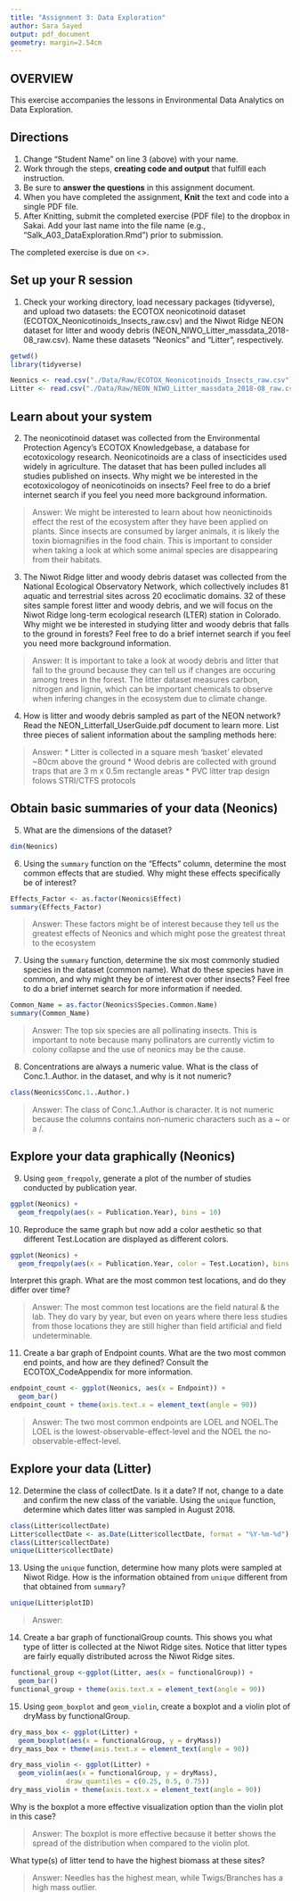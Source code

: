 ```yaml
---
title: "Assignment 3: Data Exploration"
author: Sara Sayed
output: pdf_document
geometry: margin=2.54cm
---
```


## OVERVIEW

This exercise accompanies the lessons in Environmental Data Analytics on Data Exploration. 

## Directions
1. Change "Student Name" on line 3 (above) with your name.
2. Work through the steps, **creating code and output** that fulfill each instruction.
3. Be sure to **answer the questions** in this assignment document.
4. When you have completed the assignment, **Knit** the text and code into a single PDF file.
5. After Knitting, submit the completed exercise (PDF file) to the dropbox in Sakai. Add your last name into the file name (e.g., "Salk_A03_DataExploration.Rmd") prior to submission.

The completed exercise is due on <>.


## Set up your R session

1. Check your working directory, load necessary packages (tidyverse), and upload two datasets: the ECOTOX neonicotinoid dataset (ECOTOX_Neonicotinoids_Insects_raw.csv) and the Niwot Ridge NEON dataset for litter and woody debris (NEON_NIWO_Litter_massdata_2018-08_raw.csv). Name these datasets "Neonics" and "Litter", respectively. 
```r
getwd()
library(tidyverse)

Neonics <- read.csv("./Data/Raw/ECOTOX_Neonicotinoids_Insects_raw.csv")
Litter <- read.csv("./Data/Raw/NEON_NIWO_Litter_massdata_2018-08_raw.csv")
```

## Learn about your system

2. The neonicotinoid dataset was collected from the Environmental Protection Agency's ECOTOX Knowledgebase, a database for ecotoxicology research. Neonicotinoids are a class of insecticides used widely in agriculture. The dataset that has been pulled includes all studies published on insects. Why might we be interested in the ecotoxicologoy of neonicotinoids on insects? Feel free to do a brief internet search if you feel you need more background information. 

> Answer: We might be interested to learn about how neonictinoids effect the rest of the ecosystem after they have been applied on plants. Since insects are consumed by larger animals, it is likely the toxin biomagnifies in the food chain. This is important to consider when taking a look at which some animal species are disappearing from their habitats.

3. The Niwot Ridge litter and woody debris dataset was collected from the National Ecological Observatory Network, which collectively includes 81 aquatic and terrestrial sites across 20 ecoclimatic domains. 32 of these sites sample forest litter and woody debris, and we will focus on the Niwot Ridge long-term ecological research (LTER) station in Colorado. Why might we be interested in studying litter and woody debris that falls to the ground in forests? Feel free to do a brief internet search if you feel you need more background information. 

> Answer: It is important to take a look at woody debris and litter that fall to the ground because they can tell us if changes are occuring among trees in the forest. The litter dataset measures carbon, nitrogen and lignin, which can be important chemicals to observe when infering changes in the ecosystem due to climate change.

4. How is litter and woody debris sampled as part of the NEON network? Read the NEON_Litterfall_UserGuide.pdf document to learn more. List three pieces of salient information about the sampling methods here: 

> Answer: 
* Litter is collected in a square mesh 'basket' elevated ~80cm above the ground
* Wood debris are collected with ground traps that are 3 m x 0.5m rectangle areas
* PVC litter trap design folows STRI/CTFS protocols



## Obtain basic summaries of your data (Neonics)

5. What are the dimensions of the dataset?

```r
dim(Neonics)
```

6. Using the `summary` function on the "Effects" column, determine the most common effects that are studied. Why might these effects specifically be of interest?
```r
Effects_Factor <- as.factor(Neonics$Effect)
summary(Effects_Factor)
```

> Answer: These factors might be of interest because they tell us the greatest effects of Neonics and which might pose the greatest threat to the ecosystem

7. Using the `summary` function, determine the six most commonly studied species in the dataset (common name). What do these species have in common, and why might they be of interest over other insects? Feel free to do a brief internet search for more information if needed.

```r
Common_Name = as.factor(Neonics$Species.Common.Name)
summary(Common_Name)
```

> Answer: The top six species are all pollinating insects. This is important to note because many pollinators are currently victim to colony collapse and the use of neonics may be the cause.

8. Concentrations are always a numeric value. What is the class of Conc.1..Author. in the dataset, and why is it not numeric?

```r
class(Neonics$Conc.1..Author.)
```

> Answer: The class of Conc.1..Author is character. It is not numeric because the columns contains non-numeric characters such as a ~ or a /.



## Explore your data graphically (Neonics)

9. Using `geom_freqpoly`, generate a plot of the number of studies conducted by publication year. 
```r
ggplot(Neonics) +
  geom_freqpoly(aes(x = Publication.Year), bins = 10) 
```

10. Reproduce the same graph but now add a color aesthetic so that different Test.Location are displayed as different colors.
```r
ggplot(Neonics) +
  geom_freqpoly(aes(x = Publication.Year, color = Test.Location), bins = 10) 

```

Interpret this graph. What are the most common test locations, and do they differ over time?

> Answer: The most common test locations are the field natural & the lab. They do vary by year, but even on years where there less studies from those locations they are still higher than field artificial and field undeterminable.

11. Create a bar graph of Endpoint counts. What are the two most common end points, and how are they defined? Consult the ECOTOX_CodeAppendix for more information. 

```r
endpoint_count <- ggplot(Neonics, aes(x = Endpoint)) +
  geom_bar() 
endpoint_count + theme(axis.text.x = element_text(angle = 90))
```

> Answer: The two most common endpoints are LOEL and NOEL.The LOEL is the lowest-observable-effect-level and the NOEL the no-observable-effect-level.
>

## Explore your data (Litter)

12. Determine the class of collectDate. Is it a date? If not, change to a date and confirm the new class of the variable. Using the `unique` function, determine which dates litter was sampled in August 2018. 
```r
class(Litter$collectDate)
Litter$collectDate <- as.Date(Litter$collectDate, format = "%Y-%m-%d")
class(Litter$collectDate)
unique(Litter$collectDate)
```

13. Using the `unique` function, determine how many plots were sampled at Niwot Ridge. How is the information obtained from `unique` different from that obtained from `summary`?

```r
unique(Litter$plotID)
```

> Answer: 

14. Create a bar graph of functionalGroup counts. This shows you what type of litter is collected at the Niwot Ridge sites. Notice that litter types are fairly equally distributed across the Niwot Ridge sites.
```r
functional_group <-ggplot(Litter, aes(x = functionalGroup)) +
  geom_bar()
functional_group + theme(axis.text.x = element_text(angle = 90))
```

15. Using `geom_boxplot` and `geom_violin`, create a boxplot and a violin plot of dryMass by functionalGroup. 
```r
dry_mass_box <- ggplot(Litter) +
  geom_boxplot(aes(x = functionalGroup, y = dryMass))
dry_mass_box + theme(axis.text.x = element_text(angle = 90))

dry_mass_violin <- ggplot(Litter) +
  geom_violin(aes(x = functionalGroup, y = dryMass), 
              draw_quantiles = c(0.25, 0.5, 0.75))
dry_mass_violin + theme(axis.text.x = element_text(angle = 90))
```

Why is the boxplot a more effective visualization option than the violin plot in this case?

> Answer: The boxplot is more effective because it better shows the spread of the distribution when compared to the violin plot.

What type(s) of litter tend to have the highest biomass at these sites? 

> Answer: Needles has the highest mean, while Twigs/Branches has a high mass outlier.